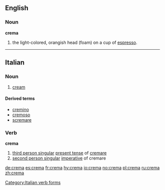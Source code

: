 ==English==

===Noun===
'''crema'''
# the light-colored, orangish head (foam) on a cup of [[espresso]].

----

==Italian==

===Noun===
{{it-noun|crem|f|a|e}}

# [[cream]]

====Derived terms====
*[[cremino]]
*[[cremoso]]
*[[scremare]]

===Verb===
'''crema'''

# [[third person singular]]  [[present tense]] of [[cremare]]
# [[second person singular]] [[imperative]] of cremare

[[Category:Italian verb forms]]

[[de:crema]]
[[es:crema]]
[[fr:crema]]
[[hy:crema]]
[[io:crema]]
[[no:crema]]
[[pl:crema]]
[[ru:crema]]
[[zh:crema]]